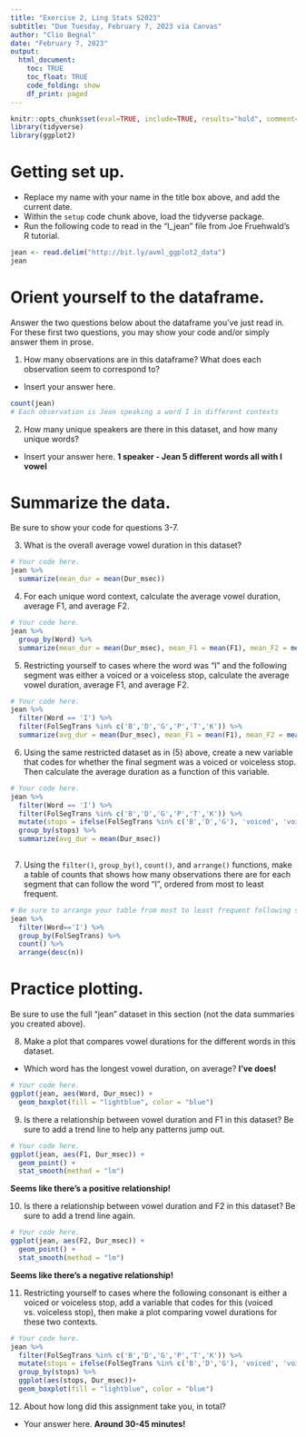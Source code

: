 ---
title: "Exercise 2, Ling Stats S2023"
subtitle: "Due Tuesday, February 7, 2023 via Canvas"
author: "Clio Begnal"
date: "February 7, 2023"
output:
  html_document:
    toc: TRUE
    toc_float: TRUE
    code_folding: show
    df_print: paged
---

```{r setup, include=FALSE}
knitr::opts_chunk$set(eval=TRUE, include=TRUE, results="hold", comment=NA)
library(tidyverse)
library(ggplot2)
```

# Getting set up.

-   Replace my name with your name in the title box above, and add the current date.
-   Within the `setup` code chunk above, load the tidyverse package.
-   Run the following code to read in the "I_jean" file from Joe Fruehwald's R tutorial.

```{r read in dataset}

jean <- read.delim("http://bit.ly/avml_ggplot2_data")
jean

```

# Orient yourself to the dataframe.

Answer the two questions below about the dataframe you've just read in. For these first two questions, you may show your code and/or simply answer them in prose.

1.  How many observations are in this dataframe? What does each observation seem to correspond to?

-   Insert your answer here.

```{r}
count(jean)
# Each observation is Jean speaking a word I in different contexts
```

2.  How many unique speakers are there in this dataset, and how many unique words?

-   Insert your answer here. **1 speaker - Jean 5 different words all with I vowel**

# Summarize the data.

Be sure to show your code for questions 3-7.

3.  What is the overall average vowel duration in this dataset?

```{r calculate overall vowel average}
# Your code here.
jean %>%
  summarize(mean_dur = mean(Dur_msec))
```

4.  For each unique word context, calculate the average vowel duration, average F1, and average F2.

```{r average dur, F1, F2 by word}
# Your code here.
jean %>% 
  group_by(Word) %>%
  summarize(mean_dur = mean(Dur_msec), mean_F1 = mean(F1), mean_F2 = mean(F2))
```

5.  Restricting yourself to cases where the word was "I" and the following segment was either a voiced or a voiceless stop, calculate the average vowel duration, average F1, and average F2.

```{r average dur, F1, F2 for "I"}
# Your code here.
jean %>%
  filter(Word == 'I') %>%
  filter(FolSegTrans %in% c('B','D','G','P','T','K')) %>%
  summarize(avg_dur = mean(Dur_msec), mean_F1 = mean(F1), mean_F2 = mean(F2))
```

6.  Using the same restricted dataset as in (5) above, create a new variable that codes for whether the final segment was a voiced or voiceless stop. Then calculate the average duration as a function of this variable.

```{r average vowel dur for voiced vs. voiceless context}
# Your code here.
jean %>%
  filter(Word == 'I') %>%
  filter(FolSegTrans %in% c('B','D','G','P','T','K')) %>%
  mutate(stops = ifelse(FolSegTrans %in% c('B','D','G'), 'voiced', 'voiceless')) %>%
  group_by(stops) %>%
  summarize(avg_dur = mean(Dur_msec))
  
```

7.  Using the `filter()`, `group_by()`, `count()`, and `arrange()` functions, make a table of counts that shows how many observations there are for each segment that can follow the word "I", ordered from most to least frequent.

```{r count following segments for the word "I"}
# Be sure to arrange your table from most to least frequent following segments.
jean %>%
  filter(Word=='I') %>%
  group_by(FolSegTrans) %>%
  count() %>%
  arrange(desc(n))
```

# Practice plotting.

Be sure to use the full "jean" dataset in this section (not the data summaries you created above).

8.  Make a plot that compares vowel durations for the different words in this dataset.

-   Which word has the longest vowel duration, on average? **I've does!**

```{r plot vowel dur by word}
# Your code here.
ggplot(jean, aes(Word, Dur_msec)) +
  geom_boxplot(fill = "lightblue", color = "blue")
```

9.  Is there a relationship between vowel duration and F1 in this dataset? Be sure to add a trend line to help any patterns jump out.

```{r plot vowel dur vs. F1}
# Your code here.
ggplot(jean, aes(F1, Dur_msec)) +
  geom_point() +
  stat_smooth(method = "lm")
```

**Seems like there's a positive relationship!**

10. Is there a relationship between vowel duration and F2 in this dataset? Be sure to add a trend line again.

```{r plot vowel dur vs. F2}
# Your code here.
ggplot(jean, aes(F2, Dur_msec)) +
  geom_point() +
  stat_smooth(method = "lm")
```

**Seems like there's a negative relationship!**

11. Restricting yourself to cases where the following consonant is either a voiced or voiceless stop, add a variable that codes for this (voiced vs. voiceless stop), then make a plot comparing vowel durations for these two contexts.

```{r plot vowel dur before voiced vs. voiceless stops}
# Your code here.
jean %>%
  filter(FolSegTrans %in% c('B','D','G','P','T','K')) %>%
  mutate(stops = ifelse(FolSegTrans %in% c('B','D','G'), 'voiced', 'voiceless')) %>%
  group_by(stops) %>%
  ggplot(aes(stops, Dur_msec))+
  geom_boxplot(fill = "lightblue", color = "blue")
```

12. About how long did this assignment take you, in total?

-   Your answer here. **Around 30-45 minutes!**
